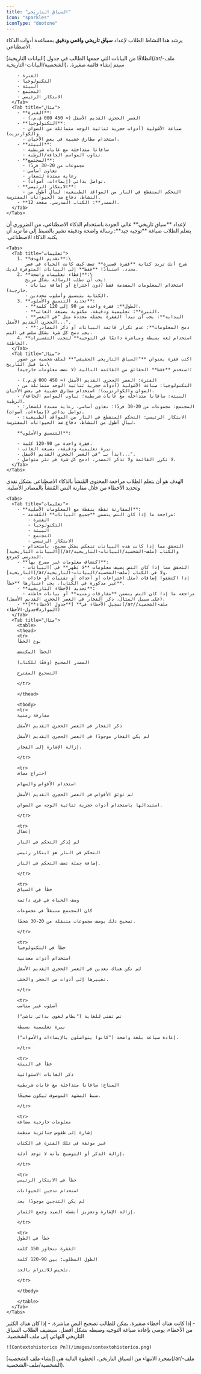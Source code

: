 ```yaml
---
title: "السياق التاريخي"
icon: "sparkles"
iconType: "duotone"
---
```


يرشد هذا النشاط الطلاب لإعداد **سياق تاريخي واقعي ودقيق** بمساعدة أدوات الذكاء الاصطناعي.

<Steps>
  <Step title="تحضير المعلومات الأساسية." iconType="duotone" stepNumber="1" titleSize="h2">
    <Tabs>
      <Tab title="تعليمات">
        انطلاقًا من البيانات التي جمعها الطالب في جدول [البيانات التاريخية](/ar/ملف-الشخصية/البيانات-التاريخية)، سيتم إنشاء قائمة صغيرة.

        - الفترة
        - التكنولوجيا
        - البيئة
        - المجتمع
        - الابتكار الرئيسي
      </Tab>
      <Tab title="مثال">
        - **الفترة**:
          - العصر الحجري القديم الأسفل (≈ 450 000 ق.م.)
        - **التكنولوجيا**:
          - صناعة الآشولية (أدوات حجرية ثنائية الوجه متماثلة من الصوان والكوارتزيت)
          - استخدام مطارق خشبية في بعض الأحيان.
        - **البيئة**:
          - سافانا متداخلة مع غابات شريطية
          - تناوب المواسم الجافة/الرطبة.
        - **المجتمع**:
          - مجموعات من 20-30 فردًا
          - تعاون أساسي
          - رعاية ممتدة للصغار
          - تواصل بدائي (إيماءات، أصوات).
        - **الابتكار الرئيسي**:
          - التحكم المتقطع في النار من المواقد الطبيعية: ليالٍ أطول من النشاط، دفاع ضد الحيوانات المفترسة.
        - **المصدر**: الكتاب المدرسي، صفحة 12.
      </Tab>
    </Tabs>
  </Step>
  <Step title="صياغة التوجيه للذكاء الاصطناعي." iconType="duotone" stepNumber="2" titleSize="h2">
    لإعداد **سياق تاريخي** عالي الجودة باستخدام الذكاء الاصطناعي، من الضروري أن يتعلم الطلاب صياغة **توجيه جيد**: رسالة واضحة ودقيقة تشير بالضبط إلى ما نريد أن يكتبه الذكاء الاصطناعي.

    <Tabs>
      <Tab title="تعليمات">
        1. **تقديم الهدف**:\
           شرح أنك تريد كتابة **فقرة قصيرة** تصف كيف كانت الحياة في عصر محدد، استنادًا **فقط** إلى البيانات المتوفرة لديك.
        2. **إعطاء تعليمات واضحة**:\
           يجب أن تطلب الرسالة بشكل صريح:
           - استخدام المعلومات المقدمة فقط (دون اختراع أو إضافة بيانات خارجية).
           - الكتابة بتنسيق وأسلوب محددين.
        3. **تحديد التنسيق والأسلوب**:
           - **الطول**: فقرة واحدة من 90 إلى 120 كلمة.
           - **النبرة**: تعليمية ودقيقة، مكتوبة بصيغة الغائب.
           - **البداية**: يجب أن تبدأ الفقرة بجملة محددة مثل "في العصر الحجري القديم الأسفل...".
           - **دمج المعلومات**: عدم تكرار قائمة البيانات أو ذكر المصادر؛ يجب دمج كل شيء بشكل سلس في النص.
        4. **استخدام لغة بسيطة ومباشرة دائمًا في التوجيه** لتجنب التفسيرات الخاطئة.
      </Tab>
      <Tab title="مثال">
        اكتب فقرة بعنوان **"السياق التاريخي الحقيقي"** لملف شخصية من عصور ما قبل التاريخ.\
        استخدم **فقط** الحقائق من القائمة التالية (لا تضف معلومات خارجية):

        - الفترة: العصر الحجري القديم الأسفل (≈ 450 000 ق.م.)
        - التكنولوجيا: صناعة الآشولية (أدوات حجرية ثنائية الوجه متماثلة من الصوان والكوارتزيت)؛ استخدام مطارق خشبية في بعض الأحيان.
        - البيئة: سافانا متداخلة مع غابات شريطية؛ تناوب المواسم الجافة/الرطبة.
        - المجتمع: مجموعات من 20-30 فردًا؛ تعاون أساسي، رعاية ممتدة للصغار؛ تواصل بدائي (إيماءات، أصوات).
        - الابتكار الرئيسي: التحكم المتقطع في النار من المواقد الطبيعية: ليالٍ أطول من النشاط، دفاع ضد الحيوانات المفترسة.

        **التنسيق والأسلوب**:

        - فقرة واحدة من 90-120 كلمة.
        - نبرة تعليمية ودقيقة، بصيغة الغائب.
        - ابدأ بـ "في العصر الحجري القديم الأسفل...".
        - لا تكرر القائمة ولا تذكر المصدر، ادمج كل شيء في نثر متواصل.
      </Tab>
    </Tabs>
  </Step>
  <Step title="المراجعة النقدية" iconType="duotone" stepNumber="3" titleSize="h2">
    الهدف هو أن يتعلم الطلاب مراجعة المحتوى المُنشأ بالذكاء الاصطناعي بشكل نقدي وتحديد الأخطاء من خلال مقارنة النص المُنشأ بالمصادر الأصلية.

    <Tabs>
      <Tab title="تعليمات">
        - **المقارنة نقطة بنقطة مع المعلومات الأصلية**:
          - مراجعة ما إذا كان النص يتضمن **جميع البيانات** المُقدمة:
            - الفترة
            - التكنولوجيا
            - البيئة
            - المجتمع
            - الابتكار الرئيسي
          - التحقق مما إذا كانت هذه البيانات تنعكس بشكل صحيح، باستخدام [البيانات التاريخية](/ar/ملف-الشخصية/البيانات-التاريخية) والكتاب المدرسي كمرجع.
        - **اكتشاف معلومات غير مصرح بها**:
          - التحقق مما إذا كان النص يضيف معلومات **لا تظهر** في [البيانات التاريخية](/ar/ملف-الشخصية/البيانات-التاريخية) ولا في الكتاب.
          - إذا اكتشفوا إضافات (مثل اختراعات أو أحداث أو تقنيات أو عادات غير مذكورة في الكتاب)، يجب اعتبارها **خطأ**.
        - **تحديد الأخطاء التاريخية**:
          - مراجعة ما إذا كان النص يتضمن **مفارقات زمنية** أو بيانات خاطئة (على سبيل المثال، ذكر الفخار في العصر الحجري القديم الأسفل).
        - **تسجيل الأخطاء في** [**جدول الأخطاء**](/ar/ملف-الشخصية/الموارد#جدول-الأخطاء)
      </Tab>
      <Tab title="مثال">
        <table>
        <thead>
        <tr>
        نوع الخطأ

        الخطأ المكتشف

        المصدر الصحيح (وفقًا للكتاب)

        التصحيح المقترح

        </tr>

        </thead>

        <tbody>
        <tr>
        مفارقة زمنية

        ذكر الفخار في العصر الحجري القديم الأسفل

        لم يكن الفخار موجودًا في العصر الحجري القديم الأسفل

        إزالة الإشارة إلى الفخار.

        </tr>

        <tr>
        اختراع مضاف

        استخدام الأقواس والسهام

        لم توثق الأقواس في العصر الحجري القديم الأسفل

        استبدالها باستخدام أدوات حجرية ثنائية الوجه من الصوان.

        </tr>

        <tr>
        إغفال

        لم يُذكر التحكم في النار

        التحكم في النار هو ابتكار رئيسي

        إضافة جملة تصف التحكم في النار.

        </tr>

        <tr>
        خطأ في السياق

        وصف الحياة في قرى دائمة

        كان المجتمع متنقلاً في مجموعات

        تصحيح ذلك بوصف مجموعات متنقلة من 20-30 شخصًا.

        </tr>

        <tr>
        خطأ في التكنولوجيا

        استخدام أدوات معدنية

        لم تكن هناك تعدين في العصر الحجري القديم الأسفل

        تغييرها إلى أدوات من الحجر والخشب.

        </tr>

        <tr>
        أسلوب غير مناسب

        نص تقني للغاية ("نظام لغوي بدائي ناشئ")

        نبرة تعليمية بسيطة

        إعادة صياغة بلغة واضحة ("كانوا يتواصلون بالإيماءات والأصوات").

        </tr>

        <tr>
        خطأ في البيئة

        ذكر الغابات الاستوائية

        المناخ: سافانا متداخلة مع غابات شريطية

        ضبط المشهد الموصوف ليكون صحيحًا.

        </tr>

        <tr>
        معلومات خارجية مضافة

        إشارة إلى طقوس جنائزية منظمة

        غير موثقة في تلك الفترة في الكتاب

        إزالة الذكر أو التوضيح بأنه لا توجد أدلة.

        </tr>

        <tr>
        خطأ في الابتكار الرئيسي

        استخدام تدجين الحيوانات

        لم يكن التدجين موجودًا بعد

        إزالة الإشارة وتعزيز أنشطة الصيد وجمع الثمار.

        </tr>

        <tr>
        خطأ في الطول

        الفقرة تتجاوز 150 كلمة

        الطول المطلوب: بين 90-120 كلمة

        تلخيص للالتزام بالحد.

        </tr>

        </tbody>

        </table>
      </Tab>
    </Tabs>
  </Step>
  <Step title="إعادة التوجيه" iconType="duotone" stepNumber="4" titleSize="h2">
    - إذا كانت هناك أخطاء صغيرة، يمكن للطالب تصحيح النص مباشرة.
    - إذا كان هناك الكثير من الأخطاء، يوصى بإعادة صياغة التوجيه وضبطه بشكل أفضل.
  </Step>
  <Step title="السياق التاريخي النهائي" icon="newspaper" iconType="duotone" titleSize="h2">
    سيضيف الطلاب السياق التاريخي النهائي إلى ملف الشخصية.

    ![Contextohistorico Pn](/images/contextohistorico.png)
  </Step>
</Steps>

<Note>
  بمجرد الانتهاء من السياق التاريخي، الخطوة التالية هي [إنشاء ملف الشخصية](/ar/ملف-الشخصية/ملف-الشخصية).
</Note> 